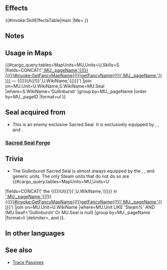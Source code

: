 {{Passive
|name=Gullinbursti
|type=S
|exclusive=0
|canUseMove={{MoveList|Cavalry,Flying}}
|canUseWeapon={{WeaponList|All}}
|1effect=Enables【Canto (Rem.)】.<br><br>【Canto (Rem.)】<br>After an attack, Assist skill, or structure destruction, unit can move spaces = any movement not already used that turn. (If unit used a movement skill that warped them, its remaining movement is 0.)<br><br>(Unit moves according to movement type. Once per turn. Cannot attack or assist. Only highest value applied. Does not stack. After moving, if a skill that grants another action would be triggered (like with Galeforce), Canto will trigger after the granted action. Unit's base movement has no effect on movement granted. Cannot warp (using skills like Wings of Mercy) a distance greater than unit would be able to move with normal Canto movement.)
|intID=2604
|sort=550
|value=0
|timingID=0
|abilityID=0
|properties=enemy_only
|1name=Gullinbursti
|1tagid=SID_グリンブルスティ
|1required=-
|1cost=0
}}
==Effects==
{{#invoke:SkillEffectsTable|main
|Me={{Eft|Canto|Rem.}}
}}

==Notes==
{{Canto|Rem.}}
==Usage in Maps==
{{#cargo_query:tables=MapUnits=MU,Units=U,Skills=S
|fields=CONCAT('[[',MU._pageName,'{{!}}{{(}}#invoke:GetFancyMapName{{!}}getFancyName{{!}}',MU._pageName,'{{)}}]] — {{(}}Ut{{!}}',U.WikiName,'{{)}}')
|join on=MU.Unit=U.WikiName,S.WikiName=MU.Seal
|where=S.WikiName='Gullinbursti'
|group by=MU._pageName
|order by=MU._pageID
|format=ul
}}
==Seal acquired from==
* This is an enemy exclusive Sacred Seal. It is exclusively equipped by {{Ut|Steam Sword}}, {{Ut|Steam Lance}}, and {{Ut|Steam Axe}}.
===[[Sacred Seal Forge]]===
{{SealCosts
|seals=Gullinbursti
|badgeColor=-
|costs1=-
}}
==Trivia==
* The Gullinbursti Sacred Seal is almost always equipped by the {{Ut|Steam Sword}}, {{Ut|Steam Lance}}, and {{Ut|Steam Axe}} generic units. The only Steam units that do not do so are {{#cargo_query:tables=MapUnits=MU,Units=U
|fields=CONCAT(' the {{(}}Ut{{!}}',U.WikiName,'{{)}} in [[',MU._pageName,'{{!}}{{(}}#invoke:GetFancyMapName{{!}}getFancyName{{!}}',MU._pageName,'{{)}}]]')
|join on=MU.Unit=U.WikiName
|where=MU.Unit LIKE 'Steam%' AND (MU.Seal!='Gullinbursti' Or MU.Seal is null)
|group by=MU._pageName
|format=li
|delimiter=, and 
}}.
{{NorseMyth|is a magical golden boar created by [[Eitri]] and [[Grim Brokkr|Brokkr]].}}

==In other languages==
{{OtherLanguages
|japanese=グリンブルスティ
|german=Gullinbursti
|spanishEU=Gullinbursti
|spanishLA=Gullinbursti
|french=Gullinbursti
|italian=Gullinbursti
|chineseTW=古林博斯帝
|portuguese=Gullinbursti
}}
==See also==
{{See also skills|cond=Description LIKE '%【Canto (Rem. +1)】%' AND (Exclusive='1' AND Name NOT LIKE '%+') OR Name LIKE '%N Trace%'|columns=3}}
* [[Trace Passives]]
{{Seals Navbox}}